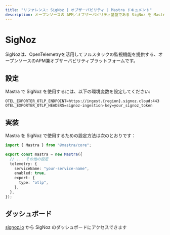 ```yaml
---
title: "リファレンス: SigNoz | オブザーバビリティ | Mastra ドキュメント"
description: オープンソースの APM／オブザーバビリティ基盤である SigNoz を Mastra と統合するためのドキュメント。OpenTelemetry を用いてフルスタック監視を提供します。
---
```


# SigNoz

SigNozは、OpenTelemetryを活用してフルスタックの監視機能を提供する、オープンソースのAPM兼オブザーバビリティプラットフォームです。

## 設定

Mastra で SigNoz を使用するには、以下の環境変数を設定してください:

```env
OTEL_EXPORTER_OTLP_ENDPOINT=https://ingest.{region}.signoz.cloud:443
OTEL_EXPORTER_OTLP_HEADERS=signoz-ingestion-key=your_signoz_token
```


## 実装

Mastra を SigNoz で使用するための設定方法は次のとおりです：

```typescript
import { Mastra } from "@mastra/core";

export const mastra = new Mastra({
  // ... その他の設定
  telemetry: {
    serviceName: "your-service-name",
    enabled: true,
    export: {
      type: "otlp",
    },
  },
});
```


## ダッシュボード

[signoz.io](https://signoz.io/) から SigNoz のダッシュボードにアクセスできます
